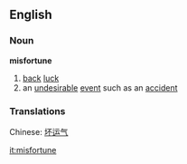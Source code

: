 ==English==
===Noun===
'''misfortune'''
# [[back]] [[luck]]
# an [[undesirable]] [[event]] such as an [[accident]]

=== Translations ===
Chinese: [[坏]][[运气]]

[[it:misfortune]]